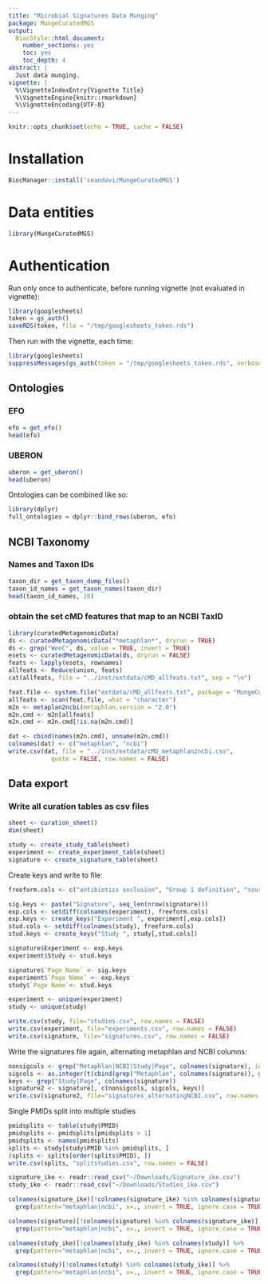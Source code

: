 ```yaml
---
title: "Microbial Signatures Data Munging"
package: MungeCuratedMGS
output:
  BiocStyle::html_document:
    number_sections: yes
    toc: yes
    toc_depth: 4
abstract: |
  Just data munging.
vignette: |
  %\VignetteIndexEntry{Vignette Title}
  %\VignetteEngine{knitr::rmarkdown}
  %\VignetteEncoding{UTF-8}
---
```


```r
knitr::opts_chunk$set(echo = TRUE, cache = FALSE)
```

# Installation

```r
BiocManager::install('seandavi/MungeCuratedMGS')
```

# Data entities

```r
library(MungeCuratedMGS)
```

# Authentication

Run only once to authenticate, before running vignette (not evaluated in vignette):
```r
library(googlesheets)
token = gs_auth()
saveRDS(token, file = "/tmp/googlesheets_token.rds")
```

Then run with the vignette, each time:
```r
library(googlesheets)
suppressMessages(gs_auth(token = "/tmp/googlesheets_token.rds", verbose = FALSE))
```


## Ontologies

### EFO

```r
efo = get_efo()
head(efo)
```

### UBERON

```r
uberon = get_uberon()
head(uberon)
```

Ontologies can be combined like so:

```r
library(dplyr)
full_ontologies = dplyr::bind_rows(uberon, efo)
```

## NCBI Taxonomy

### Names and Taxon IDs

```r
taxon_dir = get_taxon_dump_files()
taxon_id_names = get_taxon_names(taxon_dir)
head(taxon_id_names, 10)
```

### obtain the set cMD features that map to an NCBI TaxID

```r
library(curatedMetagenomicData)
ds <- curatedMetagenomicData("*metaphlan*", dryrun = TRUE)
ds <- grep("WenC", ds, value = TRUE, invert = TRUE)
esets <- curatedMetagenomicData(ds, dryrun = FALSE)
feats <- lapply(esets, rownames)
allfeats <- Reduce(union, feats)
cat(allfeats, file = "../inst/extdata/cMD_allfeats.txt", sep = "\n")
```

```r
feat.file <- system.file("extdata/cMD_allfeats.txt", package = "MungeCuratedMGS")
allfeats <- scan(feat.file, what = "character")
m2n <- metaplan2ncbi(metaphlan.version = "2.0")
m2n.cmd <- m2n[allfeats] 
m2n.cmd <- m2n.cmd[!is.na(m2n.cmd)]
```

```r
dat <- cbind(names(m2n.cmd), unname(m2n.cmd))
colnames(dat) <- c("metaphlan", "ncbi")
write.csv(dat, file = "../inst/extdata/cMD_metaphlan2ncbi.csv", 
            quote = FALSE, row.names = FALSE)
```

## Data export

### Write all curation tables as csv files

```r
sheet <- curation_sheet()
dim(sheet)
```

```r
study <- create_study_table(sheet)
experiment <- create_experiment_table(sheet)
signature <- create_signature_table(sheet)
```

Create keys and write to file:
```r
freeform.cols <- c("antibiotics exclusion", "Group 1 definition", "source", "description")

sig.keys <- paste("Signature", seq_len(nrow(signature)))
exp.cols <- setdiff(colnames(experiment), freeform.cols)
exp.keys <- create_keys("Experiment ", experiment[,exp.cols])
stud.cols <- setdiff(colnames(study), freeform.cols)
stud.keys <- create_keys("Study ", study[,stud.cols])

signature$Experiment <- exp.keys
experiment$Study <- stud.keys

signature$`Page Name` <- sig.keys
experiment$`Page Name` <- exp.keys
study$`Page Name`<- stud.keys 

experiment <- unique(experiment)
study <- unique(study)

write.csv(study, file="studies.csv", row.names = FALSE)
write.csv(experiment, file="experiments.csv", row.names = FALSE)
write.csv(signature, file="signatures.csv", row.names = FALSE)
```

Write the signatures file again, alternating metaphlan and NCBI columns:
```r
nonsigcols <- grep("Metaphlan|NCBI|Study|Page", colnames(signature), invert=TRUE)
sigcols <- as.integer(t(cbind(grep("Metaphlan", colnames(signature)), grep("NCBI", colnames(signature)))))
keys <- grep("Study|Page", colnames(signature))
signature2 <- signature[, c(nonsigcols, sigcols, keys)]
write.csv(signature2, file="signatures_alternatingNCBI.csv", row.names = FALSE)
```

Single PMIDs split into multiple studies
```r
pmidsplits <- table(study$PMID)
pmidsplits <- pmidsplits[pmidsplits > 1]
pmidsplits <- names(pmidsplits)
splits <- study[study$PMID %in% pmidsplits, ]
(splits <- splits[order(splits$PMID), ])
write.csv(splits, "splitstudies.csv", row.names = FALSE)
```

```r
signature_ike <- readr::read_csv("~/Downloads/Signature_ike.csv")
study_ike <- readr::read_csv("~/Downloads/Studies_ike.csv")
```

```r
colnames(signature_ike)[!colnames(signature_ike) %in% colnames(signature)] %>%
  grep(pattern="metaphlan|ncbi", x=., invert = TRUE, ignore.case = TRUE, value = TRUE)
```
```r
colnames(signature)[!colnames(signature) %in% colnames(signature_ike)] %>%
  grep(pattern="metaphlan|ncbi", x=., invert = TRUE, ignore.case = TRUE, value = TRUE)
```

```r
colnames(study_ike)[!colnames(study_ike) %in% colnames(study)] %>%
  grep(pattern="metaphlan|ncbi", x=., invert = TRUE, ignore.case = TRUE, value = TRUE)
```

```r
colnames(study)[!colnames(study) %in% colnames(study_ike)] %>%
  grep(pattern="metaphlan|ncbi", x=., invert = TRUE, ignore.case = TRUE, value = TRUE)
```

